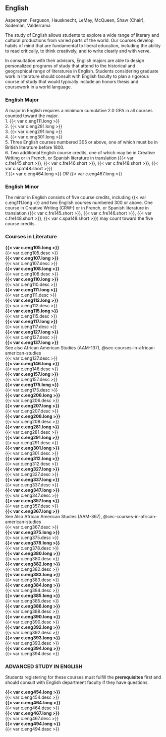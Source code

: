 ## English {#sec-english}

Aspengren, Ferguson, Hausknecht, LeMay, McQueen, Shaw (Chair), Sodeman, Valderrama

The study of English allows students to explore a wide range of literary and cultural productions from varied parts of the world. Our courses develop habits of mind that are fundamental to liberal education, including the ability to read critically, to think creatively, and to write clearly and with verve.

In consultation with their advisors, English majors are able to design personalized programs of study that attend to the historical and geographical range of literatures in English.  Students considering graduate work in literature should consult with English faculty to plan a rigorous course of study that would typically include an honors thesis and coursework in a world language.


### English Major
A major in English requires a minimum cumulative 2.0 GPA in all courses counted toward the major.    
1. {{< var c.eng111.long >}}    
2. {{< var c.eng281.long >}}    
3. {{< var c.eng291.long >}}    
4. {{< var c.eng301.long >}}    
5. Three English courses numbered 305 or above, one of which must be in British literature before 1800.     
6. Two additional English course credits, one of which may be in Creative Writing or in French, or Spanish literature in translation ({{< var c.fre145.short >}}, {{< var c.fre146.short >}}, {{< var c.fre148.short >}}, {{< var c.spa148.short >}})    
7.{{< var c.eng464.long >}} _OR_ {{< var c.eng467.long >}}  


### English Minor
The minor in English consists of five course credits, including {{< var c.eng111.long >}} and two English courses numbered 300 or above. One course in Creative Writing (CRW-) or in French, or Spanish literature in translation ({{< var c.fre145.short >}}, {{< var c.fre146.short >}}, {{< var c.fre148.short >}}, {{< var c.spa148.short >}}) may count toward the five course credits.


### Courses in Literature {#sec-courses-in-english}

 **{{< var c.eng105.long >}}**  
    {{< var c.eng105.desc >}}  
 **{{< var c.eng107.long >}}**  
    {{< var c.eng107.desc >}}  
 **{{< var c.eng108.long >}}**  
    {{< var c.eng108.desc >}}  
 **{{< var c.eng110.long >}}**  
    {{< var c.eng110.desc >}}  
 **{{< var c.eng111.long >}}**  
    {{< var c.eng111.desc >}}  
 **{{< var c.eng112.long >}}**  
    {{< var c.eng112.desc >}}  
 **{{< var c.eng115.long >}}**  
    {{< var c.eng115.desc >}}  
 **{{< var c.eng117.long >}}**  
    {{< var c.eng117.desc >}}  
 **{{< var c.eng127.long >}}**  
    {{< var c.eng127.desc >}}  
 **{{< var c.eng137.long >}}**  
    See also African American Studies (AAM-137), @sec-courses-in-african-american-studies  
    {{< var c.eng137.desc >}}  
 **{{< var c.eng146.long >}}**  
    {{< var c.eng146.desc >}}  
 **{{< var c.eng157.long >}}**  
    {{< var c.eng157.desc >}}  
 **{{< var c.eng175.long >}}**  
    {{< var c.eng175.desc >}}  
 **{{< var c.eng206.long >}}**  
    {{< var c.eng206.desc >}}  
 **{{< var c.eng207.long >}}**  
    {{< var c.eng207.desc >}}  
 **{{< var c.eng208.long >}}**  
    {{< var c.eng208.desc >}}  
 **{{< var c.eng281.long >}}**  
    {{< var c.eng281.desc >}}  
 **{{< var c.eng291.long >}}**  
    {{< var c.eng291.desc >}}  
 **{{< var c.eng301.long >}}**  
    {{< var c.eng301.desc >}}  
 **{{< var c.eng312.long >}}**  
    {{< var c.eng312.desc >}}  
 **{{< var c.eng327.long >}}**  
    {{< var c.eng327.desc >}}  
 **{{< var c.eng337.long >}}**  
    {{< var c.eng337.desc >}}  
 **{{< var c.eng347.long >}}**  
    {{< var c.eng347.desc >}}  
 **{{< var c.eng357.long >}}**  
    {{< var c.eng357.desc >}}  
 **{{< var c.eng367.long >}}**  
    See Also African American Studies (AAM-367), @sec-courses-in-african-american-studies  
    {{< var c.eng367.desc >}}  
 **{{< var c.eng375.long >}}**  
    {{< var c.eng375.desc >}}  
 **{{< var c.eng378.long >}}**  
    {{< var c.eng378.desc >}}  
 **{{< var c.eng380.long >}}**  
    {{< var c.eng380.desc >}}  
 **{{< var c.eng382.long >}}**  
    {{< var c.eng382.desc >}}  
 **{{< var c.eng383.long >}}**  
    {{< var c.eng383.desc >}}  
 **{{< var c.eng384.long >}}**  
    {{< var c.eng384.desc >}}  
 **{{< var c.eng385.long >}}**  
    {{< var c.eng385.desc >}}  
 **{{< var c.eng388.long >}}**  
    {{< var c.eng388.desc >}}  
 **{{< var c.eng390.long >}}**  
    {{< var c.eng390.desc >}}  
 **{{< var c.eng392.long >}}**  
    {{< var c.eng392.desc >}}  
 **{{< var c.eng393.long >}}**  
    {{< var c.eng393.desc >}}  
 **{{< var c.eng394.long >}}**  
    {{< var c.eng394.desc >}}  

### ADVANCED STUDY IN ENGLISH
Students registering for these courses must fulfill the **prerequisites** first and should consult with English department faculty if they have questions. 

 **{{< var c.eng454.long >}}**  
    {{< var c.eng454.desc >}}  
 **{{< var c.eng464.long >}}**  
    {{< var c.eng464.desc >}}  
 **{{< var c.eng467.long >}}**  
    {{< var c.eng467.desc >}}  
 **{{< var c.eng494.long >}}**  
    {{< var c.eng494.desc >}}  


